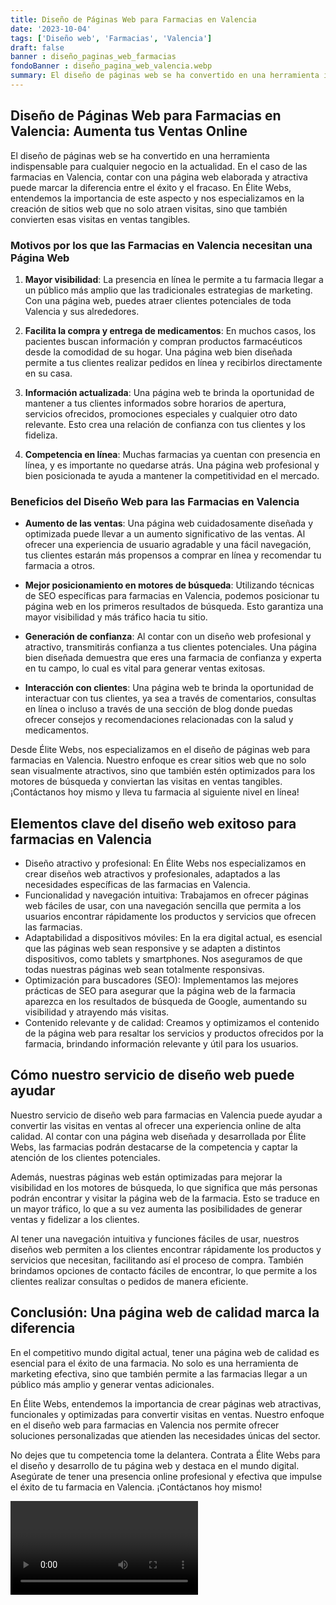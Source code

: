 ```yaml
---
title: Diseño de Páginas Web para Farmacias en Valencia
date: '2023-10-04'
tags: ['Diseño web', 'Farmacias', 'Valencia']
draft: false
banner : diseño_paginas_web_farmacias
fondoBanner : diseño_pagina_web_valencia.webp
summary: El diseño de páginas web se ha convertido en una herramienta indispensable para cualquier negocio en la actualidad. En el caso de las farmacias en Valencia, contar con una página web elaborada y atractiva puede marcar la diferencia entre el éxito y el fracaso. En Élite Webs, entendemos la importancia de este aspecto y nos especializamos en la creación de sitios web que no solo atraen visitas, sino que también convierten esas visitas en ventas tangibles.
---
```


## Diseño de Páginas Web para Farmacias en Valencia: Aumenta tus Ventas Online

El diseño de páginas web se ha convertido en una herramienta indispensable para cualquier negocio en la actualidad. En el caso de las farmacias en Valencia, contar con una página web elaborada y atractiva puede marcar la diferencia entre el éxito y el fracaso. En Élite Webs, entendemos la importancia de este aspecto y nos especializamos en la creación de sitios web que no solo atraen visitas, sino que también convierten esas visitas en ventas tangibles.

### Motivos por los que las Farmacias en Valencia necesitan una Página Web

1. **Mayor visibilidad**: La presencia en línea le permite a tu farmacia llegar a un público más amplio que las tradicionales estrategias de marketing. Con una página web, puedes atraer clientes potenciales de toda Valencia y sus alrededores.

2. **Facilita la compra y entrega de medicamentos**: En muchos casos, los pacientes buscan información y compran productos farmacéuticos desde la comodidad de su hogar. Una página web bien diseñada permite a tus clientes realizar pedidos en línea y recibirlos directamente en su casa.

3. **Información actualizada**: Una página web te brinda la oportunidad de mantener a tus clientes informados sobre horarios de apertura, servicios ofrecidos, promociones especiales y cualquier otro dato relevante. Esto crea una relación de confianza con tus clientes y los fideliza.

4. **Competencia en línea**: Muchas farmacias ya cuentan con presencia en línea, y es importante no quedarse atrás. Una página web profesional y bien posicionada te ayuda a mantener la competitividad en el mercado.

### Beneficios del Diseño Web para las Farmacias en Valencia

- **Aumento de las ventas**: Una página web cuidadosamente diseñada y optimizada puede llevar a un aumento significativo de las ventas. Al ofrecer una experiencia de usuario agradable y una fácil navegación, tus clientes estarán más propensos a comprar en línea y recomendar tu farmacia a otros.

- **Mejor posicionamiento en motores de búsqueda**: Utilizando técnicas de SEO específicas para farmacias en Valencia, podemos posicionar tu página web en los primeros resultados de búsqueda. Esto garantiza una mayor visibilidad y más tráfico hacia tu sitio.

- **Generación de confianza**: Al contar con un diseño web profesional y atractivo, transmitirás confianza a tus clientes potenciales. Una página bien diseñada demuestra que eres una farmacia de confianza y experta en tu campo, lo cual es vital para generar ventas exitosas.

- **Interacción con clientes**: Una página web te brinda la oportunidad de interactuar con tus clientes, ya sea a través de comentarios, consultas en línea o incluso a través de una sección de blog donde puedas ofrecer consejos y recomendaciones relacionadas con la salud y medicamentos.

Desde Élite Webs, nos especializamos en el diseño de páginas web para farmacias en Valencia. Nuestro enfoque es crear sitios web que no solo sean visualmente atractivos, sino que también estén optimizados para los motores de búsqueda y conviertan las visitas en ventas tangibles. ¡Contáctanos hoy mismo y lleva tu farmacia al siguiente nivel en línea!

<GifSeo />

<Cta />

## Elementos clave del diseño web exitoso para farmacias en Valencia

- Diseño atractivo y profesional: En Élite Webs nos especializamos en crear diseños web atractivos y profesionales, adaptados a las necesidades específicas de las farmacias en Valencia. 
- Funcionalidad y navegación intuitiva: Trabajamos en ofrecer páginas web fáciles de usar, con una navegación sencilla que permita a los usuarios encontrar rápidamente los productos y servicios que ofrecen las farmacias.
- Adaptabilidad a dispositivos móviles: En la era digital actual, es esencial que las páginas web sean responsive y se adapten a distintos dispositivos, como tablets y smartphones. Nos aseguramos de que todas nuestras páginas web sean totalmente responsivas.
- Optimización para buscadores (SEO): Implementamos las mejores prácticas de SEO para asegurar que la página web de la farmacia aparezca en los resultados de búsqueda de Google, aumentando su visibilidad y atrayendo más visitas.
- Contenido relevante y de calidad: Creamos y optimizamos el contenido de la página web para resaltar los servicios y productos ofrecidos por la farmacia, brindando información relevante y útil para los usuarios.

## Cómo nuestro servicio de diseño web puede ayudar

Nuestro servicio de diseño web para farmacias en Valencia puede ayudar a convertir las visitas en ventas al ofrecer una experiencia online de alta calidad. Al contar con una página web diseñada y desarrollada por Élite Webs, las farmacias podrán destacarse de la competencia y captar la atención de los clientes potenciales.

Además, nuestras páginas web están optimizadas para mejorar la visibilidad en los motores de búsqueda, lo que significa que más personas podrán encontrar y visitar la página web de la farmacia. Esto se traduce en un mayor tráfico, lo que a su vez aumenta las posibilidades de generar ventas y fidelizar a los clientes.

Al tener una navegación intuitiva y funciones fáciles de usar, nuestros diseños web permiten a los clientes encontrar rápidamente los productos y servicios que necesitan, facilitando así el proceso de compra. También brindamos opciones de contacto fáciles de encontrar, lo que permite a los clientes realizar consultas o pedidos de manera eficiente.

## Conclusión: Una página web de calidad marca la diferencia

En el competitivo mundo digital actual, tener una página web de calidad es esencial para el éxito de una farmacia. No solo es una herramienta de marketing efectiva, sino que también permite a las farmacias llegar a un público más amplio y generar ventas adicionales.

En Élite Webs, entendemos la importancia de crear páginas web atractivas, funcionales y optimizadas para convertir visitas en ventas. Nuestro enfoque en el diseño web para farmacias en Valencia nos permite ofrecer soluciones personalizadas que atienden las necesidades únicas del sector.

No dejes que tu competencia tome la delantera. Contrata a Élite Webs para el diseño y desarrollo de tu página web y destaca en el mundo digital. Asegúrate de tener una presencia online profesional y efectiva que impulse el éxito de tu farmacia en Valencia. ¡Contáctanos hoy mismo!

<Video />

<CtaBot job='Farmacias' city='Valencia'/>

<Gmaps query='Valencia+españa+maps' />